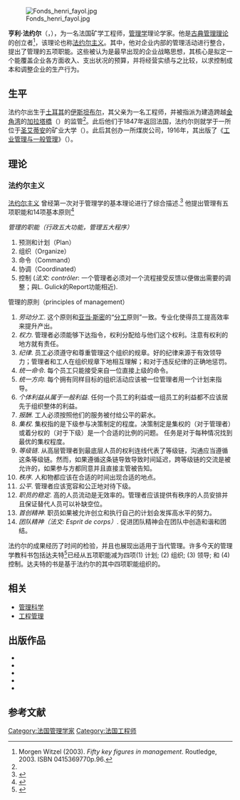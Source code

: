 [[Image:Fonds_henri_fayol.jpg|thumb]]

'''亨利·法约尔'''（{{lang-fr|Henri Fayol}}，{{bd|1841年|7月29日|1925年|11月19日}}），为一名法国矿学工程师，[[管理学|管理学]]理论学家。他是[[古典管理理论|古典管理理论]]的创立者<ref name="Witz03"> Morgen Witzel (2003). ''Fifty key figures in management''. Routledge, 2003. ISBN 0415369770p.96.</ref>，该理论也称[[法约尔主义|法约尔主义]]。其中，他对企业内部的管理活动进行整合，提出了管理的五项职能。这些被认为是最早出现的企业战略思想，其核心是拟定一个能覆盖企业各方面收入、支出状况的预算，并将经营实绩与之比较，以求控制成本和调整企业的生产行为。

==生平==
法约尔出生于[[土耳其|土耳其]]的[[伊斯坦布尔|伊斯坦布尔]]，其父亲为一名工程师，并被指派为建造跨越[[金角湾|金角湾]]的[[加拉塔大橋|加拉塔橋]]（{{lang|en|Galata Bridge}}）的监管<ref name="Witz03"/>。此后他们于1847年返回法国，法约尔则就学于一所位于[[圣艾蒂安|圣艾蒂安]]的矿业大学（{{lang|fr|École Nationale Supérieure des Mines de Saint-Étienne}}）。此后其创办一所煤炭公司，1916年，其出版了《[[工业管理与一般管理|工业管理与一般管理]]》（{{lang|fr|Administration Industrielle et Générale}}）。

== 理论 ==
=== 法约尔主义 ===
[[法约尔主义|法约尔主义]] 曾经第一次对于管理学的基本理论进行了综合描述.<ref name=Narayanan1993 >{{citation | last=Narayanan | first=Veekay K | year=1993 | title=Organization theory : a strategic approach | last2=Nath | first2=Raghu | publisher=Irwin | isbn=9780256087789 | url=http://www.worldcat.org/oclc/300929151 | page=29 }}</ref> 他提出管理有五项职能和14项基本原则<ref name=Fayol1917 >{{citation | last=Fayol | first=Henri | year=1917 | title=Administration industrielle et générale; prévoyance, organisation, commandement, coordination, controle | publisher=Paris, H. Dunod et E. Pinat | language=fr | oclc=40224931}}</ref> 

''管理的职能（行政五大功能，管理五大程序）''
# 预测和计划（Plan）
# 组织（Organize）
# 命令（Command）
# 协调（Coordinated）
# 控制 (''法文: contrôler'': 一个管理者必须对一个流程接受反馈以便做出需要的调整；與L. Gulick的Report功能相近).

管理的原則（principles of management）

# ''劳动分工''. 这个原则和[[亚当·斯密|亚当·斯密]]的“[[分工|分工]]原则”一致。专业化使得员工提高效率来提升产出。
# ''权力''. 管理者必须能够下达指令，权利分配给与他们这个权利。注意有权利的地方就有责任。
# ''纪律''. 员工必须遵守和尊重管理这个组织的规章。好的纪律来源于有效领导力；管理者和工人在组织规章下地相互理解；和对于违反纪律的正确地惩罚。
# ''统一命令''. 每个员工只能接受来自一位直接上级的命令。
# ''统一方向''. 每个拥有同样目标的组织活动应该被一位管理者用一个计划来指导。
# ''个体利益从属于一般利益''. 任何一个员工的利益或一组员工的利益都不应该居先于组织整体的利益。
# ''报酬''. 工人必须按照他们的服务被付给公平的薪水。
# ''集权''. 集权指的是下级参与决策制定的程度。决策制定是集权的（对于管理者）或着分权的（对于下级）是一个合适的比例的问题。 任务是对于每种情况找到最优的集权程度。
# ''等级链''. 从高层管理者到最底层人员的权利连线代表了等级链，沟通应当遵循这条等级链。然而，如果遵循这条链导致导致时间延迟，跨等级链的交流是被允许的，如果参与方都同意并且直接主管被告知。
# ''秩序''. 人和物都应该在合适的时间出现合适的地点。
# ''公平''. 管理者应该宽容和公正地对待下级。
# ''职员的稳定''. 高的人员流动是无效率的。管理者应该提供有秩序的人员安排并且保证替代人员可以补缺空位。
# ''首创精神''. 职员如果被允许创立和执行自己的计划会发挥高水平的努力。
# ''团队精神（法文: Esprit de corps）''. 促进团队精神会在团队中创造和谐和团结。


法约尔的成果经历了时间的检验，并且也展现出适用于当代管理。许多今天的管理学教科书包括达夫特<ref name=Daft1983 >{{citation | last=Daft | first=Richard L | year=1983 | title=Organization theory and design | publisher=West Pub. Co., cop | series=The West series in management. | isbn=9780314696458 | url=http://www.worldcat.org/oclc/450783076}}</ref>已经从五项职能减为四项(1) 计划; (2) 组织; (3) 领导; 和 (4) 控制。达夫特的书是基于法约尔的其中四项职能组织的。

== 相关 ==
* [[管理科学|管理科学]]
* [[工程管理|工程管理]]

== 出版作品 ==
*{{citation | last=Fayol | first=Henri | year=1900 | title=Bassins houillers de Commentry et de Decazeville, excursion sous la conduite de M. H. Fayol | publisher=Paris | language=fr | oclc=457845504 | url=http://catalogue.bnf.fr/ark:/12148/cb30423864n | accessdate=2010-06-24 | archive-date=2019-06-12 | archive-url=https://web.archive.org/web/20190612220209/https://catalogue.bnf.fr/ark:/12148/cb30423864n | dead-url=no }}
*{{citation | last=Fayol | first=Henri | year=1918 | title=Notice sur les travaux scientifiques et techniques | publisher=Gauthier | language=fr | oclc=40327621}}
*{{citation | last=Fayol | first=Henri | year=1918 | title=Administration industrielle et générale; prévoyance, organisation, commandement, coordination, controle | publisher=Paris, H. Dunod et E. Pinat | language=fr | oclc=40204128}}
*{{citation | last=Fayol | first=Henri | year=1921 | title=L'Incapacité industrielle de l'État: Les P. T. T | publisher=Paris Dunod | language=fr | oclc=162901547}}
*{{citation | last=de Calan | first=Pierre | year=1963 | title=Renaissance des libertés économiques et sociales | last2=Fayol | first2=Henri | publisher=Plon | language=fr | oclc=420135393}}

==参考文献==
<div class="references-small">
<references></references>
</div>

{{DEFAULTSORT:Fayol, Henri}}
[[Category:法国管理学家|Category:法国管理学家]]
[[Category:法国工程师|Category:法国工程师]]